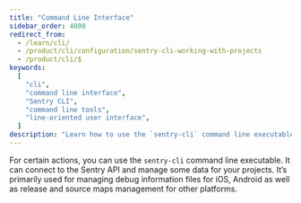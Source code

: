```yaml
---
title: "Command Line Interface"
sidebar_order: 4000
redirect_from:
  - /learn/cli/
  - /product/cli/configuration/sentry-cli-working-with-projects
  - /product/cli/$
keywords:
  [
    "cli",
    "command line interface",
    "Sentry CLI",
    "command line tools",
    "line-oriented user interface",
  ]
description: "Learn how to use the `sentry-cli` command line executable."
---
```


For certain actions, you can use the `sentry-cli` command line executable. It can connect to the Sentry API and manage some data for your projects. It’s primarily used for managing debug information files for iOS, Android as well as release and source maps management for other platforms.

<PageGrid />
